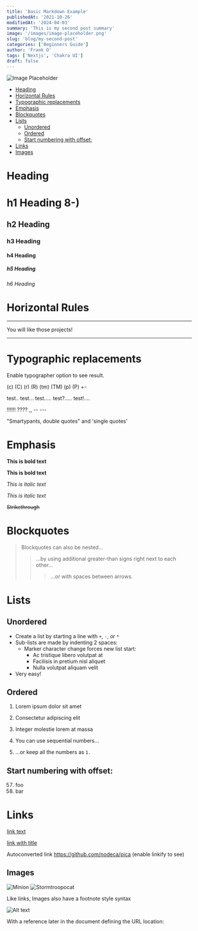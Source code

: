 ```yaml
---
title: 'Basic Markdown Example'
publishedAt: '2021-10-26'
modifiedAt: '2024-04-03'
summary: 'This is my second post summary'
image: '/images/image-placeholder.png'
slug: 'blog/my-second-post'
categories: ['Beginners Guide']
author: 'Frank O'
tags: ['Nextjs', 'Chakra UI']
draft: false
---
```


![Image Placeholder](/images/image-placeholder.png)

<TableOfContents>

- [Heading](#heading)
- [Horizontal Rules](#horizontal-rules)
- [Typographic replacements](#typographic-replacements)
- [Emphasis](#emphasis)
- [Blockquotes](#blockquotes)
- [Lists](#lists)
  - [Unordered](#unordered)
  - [Ordered](#ordered)
  - [Start numbering with offset:](#start-numbering-with-offset)
- [Links](#links)
- [Images](#images)

</TableOfContents>

# Heading

# h1 Heading 8-)

## h2 Heading

### h3 Heading

#### h4 Heading

##### h5 Heading

###### h6 Heading

# Horizontal Rules

---

You will like those projects!

---

# Typographic replacements

Enable typographer option to see result.

(c) (C) (r) (R) (tm) (TM) (p) (P) +-

test.. test... test..... test?..... test!....

!!!!!! ???? ,, -- ---

"Smartypants, double quotes" and 'single quotes'

# Emphasis

**This is bold text**

**This is bold text**

_This is italic text_

_This is italic text_

~~Strikethrough~~

# Blockquotes

> Blockquotes can also be nested...
>
> > ...by using additional greater-than signs right next to each other...
> >
> > > ...or with spaces between arrows.

# Lists

## Unordered

- Create a list by starting a line with `+`, `-`, or `*`
- Sub-lists are made by indenting 2 spaces:
  - Marker character change forces new list start:
    - Ac tristique libero volutpat at
    * Facilisis in pretium nisl aliquet
    - Nulla volutpat aliquam velit
- Very easy!

## Ordered

1. Lorem ipsum dolor sit amet
2. Consectetur adipiscing elit
3. Integer molestie lorem at massa

4. You can use sequential numbers...
5. ...or keep all the numbers as `1.`

## Start numbering with offset:

57. foo
1. bar

# Links

[link text](http://dev.nodeca.com)

[link with title](http://nodeca.github.io/pica/demo/ 'title text!')

Autoconverted link https://github.com/nodeca/pica (enable linkify to see)

## Images

![Minion](https://octodex.github.com/images/minion.png)
![Stormtroopocat](https://octodex.github.com/images/stormtroopocat.jpg 'The Stormtroopocat')

Like links, Images also have a footnote style syntax

![Alt text][id]

With a reference later in the document defining the URL location:

[id]: https://octodex.github.com/images/dojocat.jpg 'The Dojocat'
